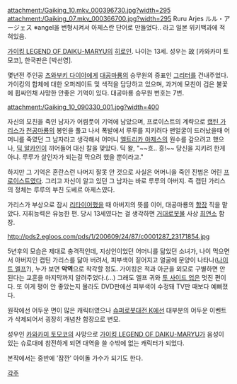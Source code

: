 attachment:/Gaiking_10.mkv_000396730.jpg?width=295 attachment:/Gaiking_07.mkv_000366700.jpg?width=295
Ruru Arjes
ルル・アージェス
※angel을 변형시켜서 아제스란 단어로 만들었다.. 라고 일본 위키백과에 적혀있음.

[[가이킹 LEGEND OF DAIKU-MARYU]]의 [[히로인]]. 나이는 13세.
성우는 故 [카와카미 토모코], 한국판은 [박선영].

몇년전 주인공 [[츠와부키 다이야]]에게 [[대공마룡]]의 승무원의 증표인 [[그리터]]를 건내주었다. 가이킹의 합체에 대한 오퍼레이트 및 색적을 담당하고 있으며, 과거에 모친이 검은 불꽃에 휩싸인채 사망한 안좋은 기억이 있다. 대공마룡 승무원 번호는 7번.

attachment:/Gaiking_10_090330_001.jpg?width=400

자신의 모친을 죽인 남자가 어렴풋이 기억에 남았으며, 프로이스트의 계략으로 [[캡틴 가리스]]가 [[천공마룡]]의 봉인을 풀고 나서 폭발에서 루루를 지키려다 맨얼굴이 드러났을때 어머니를 죽였던 그 남자라고 생각해서 어머니 [[엘트리카 아제스]]의 원수를 갚으려고 했으나, [[딕 알카인]]이 끼어들어 대신 칼을 맞았다. 딕 왈, "~~흐.. 흥!~~ 당신을 지키려 한게 아냐. 루루가 살인자가 되는걸 막으려 했을 뿐이라고."

하지만 그 기억은 혼란스런 나머지 잘못 안 것으로 사실은 어머니을 죽인 진범은 어린 [[프로이스트]]였다. 그리고 자신이 알고 있던 그 남자는 바로 루루의 아버지. 즉 캡틴 가리스의 정체는 루루의 부친 도베르 아제스였다.

가리스가 부상으로 잠시 [[리타이어]]했을 때 아버지의 뜻를 이어, 대공마룡의 [[함장]] 직을 맡았다. 지휘능력은 유능한 편. 당시 13세였다는 걸 생각하면 [[거대로봇물]] 사상 [[최연소]] 함장.


http://pds2.egloos.com/pds/1/200609/24/87/c0001287_23171854.jpg

5년후의 모습은 제대로 충격적인데, 지상인이었던 어머니를 닮았던 소녀가, 나이 먹으면서 아버지인 캡틴 가리스를 닮아 버려서, 피부색이 짙어지고 얼굴에 문양이 나타나([[나이트 엘프]]?), 누가 보면 '''악역'''으로 착각할 정도. 가이킹은 적과 아군을 외모로 구별하면 안 된다는 교훈을 마지막까지 알려주었다.(…) 그래도 엘프 귀와 [[투 사이드 업]]은 멋진 편이다. 또 이게 평이 안 좋았는지 몰라도 DVD판에선 피부색이 수정돼 TV판 때보다 예뻐졌다.

원작에선 어두운 면이 많은 캐릭터였으나 [[슈퍼로봇대전 K]]에선 대부분의 어두운 이벤트가 삭제되어서 굉장히 개념찬 함장으로 변모.

성우인 [[카와카미 토모코]]의 사망으로 [[가이킹 LEGEND OF DAIKU-MARYU]]가 음성이 있는 슈로대에 참전하게 되면 대역을 쓸 수밖에 없는 캐릭터가 되었다.

본작에서는 중반에 '잠깐' 아이돌 가수가 되기도 한다.

[[각주]]
